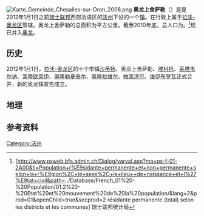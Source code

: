 [[File:Karte_Gemeinde_Chesalles-sur-Oron_2008.png|thumb]]
'''奥龙上舍萨勒'''（{{lang-fr|Chesalles-sur-Oron}}）是是2012年1月1日之前[[瑞士联邦|瑞士联邦]]西部法语区的[[沃州|沃州]]下设的一个[[瑞士市镇|镇]]。在行政上属于[[拉沃-奥龙区|拉沃-奥龙区]]管辖。奥龙上舍萨勒的总面积为{{smn|2.00|5|100}}平方公里。截至2010年底，总人口为{{smn|189|6}}。<ref>{{fr}}[http://www.pxweb.bfs.admin.ch/Dialog/varval.asp?ma=px-f-01-2A00&ti=Population+r%E9sidante+permanente+et+non+permanente+selon+la+r%E9gion%2C+le+sexe%2C+le+lieu++de+naissance+et+l%27%E9tat+civil&path=../Database/French_01%20-%20Population/01.2%20-%20Etat%20et%20mouvement%20de%20la%20population/&lang=2&prod=01&openChild=true&secprod=2 résidante permanente (total) selon les districts et les communes] {{Wayback|url=http://www.pxweb.bfs.admin.ch/Dialog/varval.asp?ma=px-f-01-2A00&ti=Population+r%E9sidante+permanente+et+non+permanente+selon+la+r%E9gion%2C+le+sexe%2C+le+lieu++de+naissance+et+l%27%E9tat+civil&path=..%2FDatabase%2FFrench_01%20-%20Population%2F01.2%20-%20Etat%20et%20mouvement%20de%20la%20population%2F&lang=2&prod=01&openChild=true&secprod=2 |date=20150102165023 }} 瑞士联邦统计局</ref>现已并入[[奥龙_(瑞士)|奥龙]]。

==历史==
2012年1月1日，[[拉沃-奥龙区|拉沃-奥龙区]]的十个市镇[[沙蒂扬|沙蒂扬]]、奥龙上舍萨勒、[[埃科托|埃科托]]、[[莱塔韦尔讷_(沃州)|莱塔韦尔讷]]、[[莱蒂欧莱伊|莱蒂欧莱伊]]、[[奥隆勒夏泰尔|奥隆勒夏泰尔]]、[[奥隆拉维尔|奥隆拉维尔]]、[[帕莱济厄|帕莱济厄]]、[[维伊布罗瓦|维伊布罗瓦]]正式合并，新的奥龙镇宣告成立。

==地理==

==参考资料==
{{reflist}}


{{DEFAULTSORT:Chesalles-sur-Oron}}
[[Category:沃州|Category:沃州]]